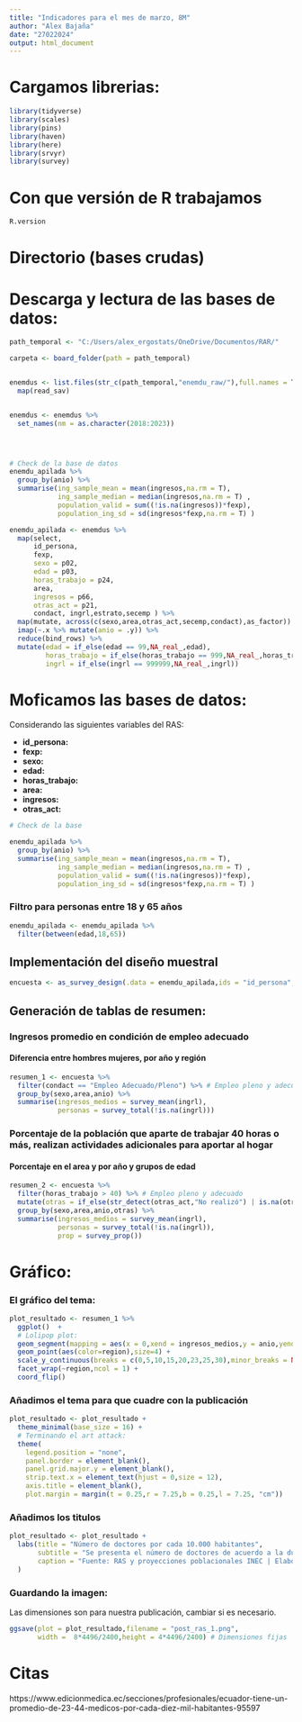 ---
title: "Indicadores para el mes de marzo, 8M"
author: "Alex Bajaña"
date: "27022024"
output: html_document
---
  
  
# Cargamos librerias:
  
```{r, message=FALSE,warning=FALSE}

library(tidyverse)
library(scales)
library(pins)
library(haven)
library(here)
library(srvyr)
library(survey)

```

# Con que versión de R trabajamos

```{r}
R.version
```


# Directorio (bases crudas)


# Descarga y lectura de las bases de datos:

```{r}
path_temporal <- "C:/Users/alex_ergostats/OneDrive/Documentos/RAR/"

carpeta <- board_folder(path = path_temporal)


enemdus <- list.files(str_c(path_temporal,"enemdu_raw/"),full.names = T,pattern = "persona|15") %>% 
  map(read_sav)


enemdus <- enemdus %>% 
  set_names(nm = as.character(2018:2023)) 




# Check de la base de datos
enemdu_apilada %>% 
  group_by(anio) %>% 
  summarise(ing_sample_mean = mean(ingresos,na.rm = T),
            ing_sample_median = median(ingresos,na.rm = T) ,
            population_valid = sum((!is.na(ingresos))*fexp),
            population_ing_sd = sd(ingresos*fexp,na.rm = T) ) 

```


```{r}

enemdu_apilada <- enemdus %>% 
  map(select,
      id_persona,
      fexp,
      sexo = p02,
      edad = p03,
      horas_trabajo = p24,
      area,
      ingresos = p66, 
      otras_act = p21,
      condact, ingrl,estrato,secemp ) %>% 
  map(mutate, across(c(sexo,area,otras_act,secemp,condact),as_factor)) %>% 
  imap(~.x %>% mutate(anio = .y)) %>% 
  reduce(bind_rows) %>% 
  mutate(edad = if_else(edad == 99,NA_real_,edad),
         horas_trabajo = if_else(horas_trabajo == 999,NA_real_,horas_trabajo),
         ingrl = if_else(ingrl == 999999,NA_real_,ingrl)) 

```

# Moficamos las bases de datos:

Considerando las siguientes variables del RAS:
  
  
* **id_persona:**
* **fexp:**
* **sexo:**
* **edad:**
* **horas_trabajo:**
* **area:**
* **ingresos:**
* **otras_act:**
  



```{r}

# Check de la base

enemdu_apilada %>% 
  group_by(anio) %>% 
  summarise(ing_sample_mean = mean(ingresos,na.rm = T),
            ing_sample_median = median(ingresos,na.rm = T) ,
            population_valid = sum((!is.na(ingresos))*fexp),
            population_ing_sd = sd(ingresos*fexp,na.rm = T) ) 


```

### Filtro para personas entre 18 y 65 años

```{r}
enemdu_apilada <- enemdu_apilada %>% 
  filter(between(edad,18,65))
```

## Implementación del diseño muestral

```{r}
encuesta <- as_survey_design(.data = enemdu_apilada,ids = "id_persona",probs = "fexp",strata = "estrato")
```


## Generación de tablas de resumen: 

### Ingresos promedio en condición de empleo adecuado
#### Diferencia entre hombres mujeres, por año y región

```{r}

resumen_1 <- encuesta %>% 
  filter(condact == "Empleo Adecuado/Pleno") %>% # Empleo pleno y adecuado
  group_by(sexo,area,anio) %>% 
  summarise(ingresos_medios = survey_mean(ingrl),
            personas = survey_total(!is.na(ingrl)))
```

### Porcentaje de la población que aparte de trabajar 40 horas o más, realizan actividades adicionales para aportar al hogar
#### Porcentaje en el area y por año y grupos de edad



```{r}

resumen_2 <- encuesta %>% 
  filter(horas_trabajo > 40) %>% # Empleo pleno y adecuado
  mutate(otras = if_else(str_detect(otras_act,"No realizó") | is.na(otras_act),0,1)) %>% 
  group_by(sexo,area,anio,otras) %>% 
  summarise(ingresos_medios = survey_mean(ingrl),
            personas = survey_total(!is.na(ingrl)),
            prop = survey_prop())
```

# Gráfico:

### El gráfico del tema:

```{r}
plot_resultado <- resumen_1 %>% 
  ggplot()  +
  # Lolipop plot:
  geom_segment(mapping = aes(x = 0,xend = ingresos_medios,y = anio,yend = anio), color="grey") +
  geom_point(aes(color=region),size=4) +
  scale_y_continuous(breaks = c(0,5,10,15,20,23,25,30),minor_breaks = NULL) +
  facet_wrap(~region,ncol = 1) +
  coord_flip()
```

### Añadimos el tema para que cuadre con la publicación 

```{r}
plot_resultado <- plot_resultado +
  theme_minimal(base_size = 16) +
  # Terminando el art attack:
  theme(
    legend.position = "none",
    panel.border = element_blank(),
    panel.grid.major.y = element_blank(),
    strip.text.x = element_text(hjust = 0,size = 12),
    axis.title = element_blank(),
    plot.margin = margin(t = 0.25,r = 7.25,b = 0.25,l = 7.25, "cm"))
```

### Añadimos los titulos

```{r}
plot_resultado <- plot_resultado +
  labs(title = "Número de doctores por cada 10.000 habitantes",
       subtitle = "Se presenta el número de doctores de acuerdo a la duracíon o tipo de jornada en una unidad\n de salud en las diferentes regiones del Ecuador durante el año 2019.",
       caption = "Fuente: RAS y proyecciones poblacionales INEC | Elaboración: Alex Bajaña",
  )
```

### Guardando la imagen:

Las dimensiones son para nuestra publicación, cambiar si es necesario.

```{r}

ggsave(plot = plot_resultado,filename = "post_ras_1.png",
       width = 	8*4496/2400,height = 4*4496/2400) # Dimensiones fijas
```



# Citas

https://www.edicionmedica.ec/secciones/profesionales/ecuador-tiene-un-promedio-de-23-44-medicos-por-cada-diez-mil-habitantes-95597
